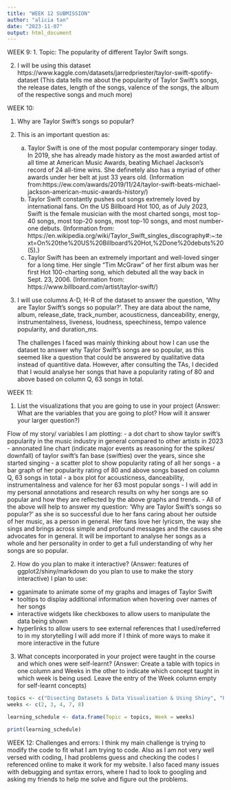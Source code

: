 ```yaml
---
title: "WEEK 12 SUBMISSION"
author: "alicia tan"
date: "2023-11-07"
output: html_document
---
```


WEEK 9:
1. Topic: The popularity of different Taylor Swift songs.

2. I will be using this dataset https://www.kaggle.com/datasets/jarredpriester/taylor-swift-spotify-dataset
(This data tells me about the popularity of Taylor Swift's songs, the release dates, length of the songs, valence of the songs, the album of the respective songs and much more)


WEEK 10:

1. Why are Taylor Swift's songs so popular?

2. This is an important question as:
   a. Taylor Swift is one of the most popular contemporary singer today. In 2019, she has already made history as the most awarded artist of all time at American Music Awards, beating Michael Jackson's record of 24 all-time wins. She definetely also has a myriad of other awards under her belt at just 33 years old. (Information from:https://ew.com/awards/2019/11/24/taylor-swift-beats-michael-jackson-american-music-awards-history/)
   b. Taylor Swift constantly pushes out songs extremely loved by international fans. On the US Billboard Hot 100, as of July 2023, Swift is the female musician with the most charted songs, most top-40 songs, most top-20 songs, most top-10 songs, and most number-one debuts. (Information from: https://en.wikipedia.org/wiki/Taylor_Swift_singles_discography#:~:text=On%20the%20US%20Billboard%20Hot,%2Done%20debuts%20(5).)
   c. Taylor Swift has been an extremely important and well-loved singer for a long time. Her single "Tim McGraw" of her first album was her first Hot 100-charting song, which debuted all the way back in Sept. 23, 2006. (Information from: https://www.billboard.com/artist/taylor-swift/)
   
3. I will use columns A-D, H-R of the dataset to answer the question, 'Why are Taylor Swift's songs so popular?'. They are data about the name, album,	release_date,	track_number, acousticness,	danceability,	energy,	instrumentalness,	liveness,	loudness,	speechiness,	tempo	valence	popularity, and	duration_ms.

   The challenges I faced was mainly thinking about how I can use the dataset to answer why Taylor Swift's songs are    so popular, as this seemed like a question that could be answered by qualitative data instead of quantitive data.    However, after consulting the TAs, I decided that I would analyse her songs that have a popularity rating of 80     and above based on column Q, 63 songs in total.
   
   
WEEK 11:

1) List the visualizations that you are going to use in your project (Answer: What are the variables that you are going to plot? How will it answer your larger question?)

Flow of my story/ variables I am plotting:
- a dot chart to show taylor swift's popularity in the music industry in general compared to other artists in 2023
- annonated line chart (indicate major events as reasoning for the spikes/ downfall) of taylor swift's fan base (swifties) over the years, since she started singing
- a scatter plot to show popularity rating of all her songs 
- a bar graph of her popularity rating of 80 and above songs based on column Q, 63 songs in total
- a box plot for acousticness,	danceability, instrumentalness and valence for her 63 most popular songs
- I will add in my personal annotations and research results on why her songs are so popular and how they are reflected by the above graphs and trends.
- All of the above will help to answer my question: 'Why are Taylor Swift's songs so popular?' as she is so successful due to her fans caring about her outside of her music, as a person in general. Her fans love her lyricsm, the way she sings and brings across simple and profound messages and the causes she advocates for in general. It will be important to analyse her songs as a whole and her personality in order to get a full understanding of why her songs are so popular.

(2) How do you plan to make it interactive? (Answer: features of ggplot2/shiny/markdown do you plan to use to make the story interactive)
I plan to use:
- gganimate to animate some of my graphs and images of Taylor Swift
- tooltips to display additional information when hovering over names of her songs
- interactive widgets like checkboxes to allow users to manipulate the data being shown 
- hyperlinks to allow users to see external references that I used/referred to in my storytelling
I will add more if I think of more ways to make it more interactive in the future

(3) What concepts incorporated in your project were taught in the course and which ones were self-learnt? (Answer: Create a table with topics in one column and Weeks in the other to indicate which concept taught in which week is being used. Leave the entry of the Week column empty for self-learnt concepts)

```r
topics <- c("Disecting Datasets & Data Visualisation & Using Shiny", "Passing Datasets through a pipe operator", "Tidy Data & Selecting Multiple Columns & Arranging Columns", "Ggplot & Designing Ggplot Graphs", "Shiny User Interface")
weeks <- c(2, 3, 4, 7, 8)
```

```r
learning_schedule <- data.frame(Topic = topics, Week = weeks)

```

```r
print(learning_schedule)
```

WEEK 12:
Challenges and errors:
I think my main challenge is trying to modify the code to fit what I am trying to code. Also as I am not very well versed with coding, I had problems guess and checking the codes I referenced online to make it work for my website. I also faced many issues with debugging and syntax errors, where I had to look to googling and asking my friends to help me solve and figure out the problems. 